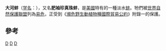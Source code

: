 {{Speciesbox 
| taxon = Potamilus capax
| authority = Green, 1832
| status = VU
| status_system = iucn3.1
| status_ref = <ref name=IUCN>{{IUCN2009|assessors=Bogan, A.E.|year=1996|id=18091|title=Potamilus capax|downloaded=2009-07-22}}</ref>
| image = Naturalis Biodiversity Center - ZMA.MOLL.418635 - Potamilus capax (Green, 1832) - Unionidae - Mollusc shell.jpeg
}}
'''大河蚌'''（[[学名|学名]]：''{{lang|la|Potamilus capax}}''），又名'''肥袖珍真珠蚌'''，是[[美國|美國]]特有的一種淡水[[蚌|蚌]]。牠們被[[世界自然保護聯盟|世界自然保護聯盟]]列為[[易危|易危]]，正受到《[[瀕危野生動植物種國際貿易公約|瀕危野生動植物種國際貿易公約]]》附錄一的保護。

==參考==
{{reflist}}
{{Taxonbar|from=Q1054542}}

[[Category:美國動物|D]]
[[Category:蚌科|D]]
[[Category:翼蚌属|D]]
